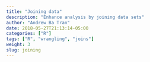 ```yaml
---
title: "Joining data"
description: "Enhance analysis by joining data sets"
author: "Andrew Ba Tran"
date: 2018-05-27T21:13:14-05:00
categories: ["R"]
tags: ["R", "wrangling", "joins"]
weight: 3
slug: joining
---
```

